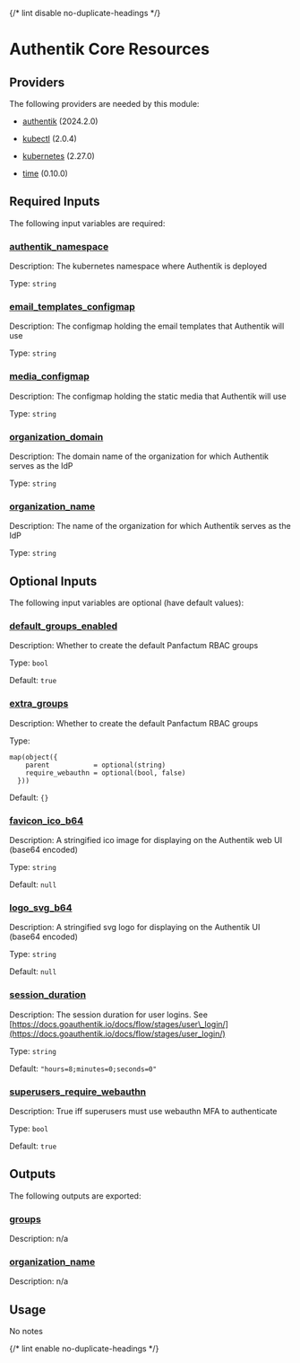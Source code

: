
{/* lint disable no-duplicate-headings */}

# Authentik Core Resources

<ModuleHeader name="authentik_core_resources" sourceHref="https://github.com/Panfactum/stack/tree/__PANFACTUM_VERSION_MAIN__/packages/infrastructure/authentik_core_resources" status="stable" type="direct" />

## Providers

The following providers are needed by this module:

* [authentik](https://registry.terraform.io/providers/hashicorp/authentik/2024.2.0/docs) (2024.2.0)

* [kubectl](#requirement_kubectl) (2.0.4)

* [kubernetes](https://registry.terraform.io/providers/hashicorp/kubernetes/2.27.0/docs) (2.27.0)

* [time](https://registry.terraform.io/providers/hashicorp/time/0.10.0/docs) (0.10.0)

## Required Inputs

The following input variables are required:

### <a name="input_authentik_namespace" /> [authentik\_namespace](#input_authentik_namespace)

Description: The kubernetes namespace where Authentik is deployed

Type: `string`

### <a name="input_email_templates_configmap" /> [email\_templates\_configmap](#input_email_templates_configmap)

Description: The configmap holding the email templates that Authentik will use

Type: `string`

### <a name="input_media_configmap" /> [media\_configmap](#input_media_configmap)

Description: The configmap holding the static media that Authentik will use

Type: `string`

### <a name="input_organization_domain" /> [organization\_domain](#input_organization_domain)

Description: The domain name of the organization for which Authentik serves as the IdP

Type: `string`

### <a name="input_organization_name" /> [organization\_name](#input_organization_name)

Description: The name of the organization for which Authentik serves as the IdP

Type: `string`

## Optional Inputs

The following input variables are optional (have default values):

### <a name="input_default_groups_enabled" /> [default\_groups\_enabled](#input_default_groups_enabled)

Description: Whether to create the default Panfactum RBAC groups

Type: `bool`

Default: `true`

### <a name="input_extra_groups" /> [extra\_groups](#input_extra_groups)

Description: Whether to create the default Panfactum RBAC groups

Type:

```hcl
map(object({
    parent           = optional(string)
    require_webauthn = optional(bool, false)
  }))
```

Default: `{}`

### <a name="input_favicon_ico_b64" /> [favicon\_ico\_b64](#input_favicon_ico_b64)

Description: A stringified ico image for displaying on the Authentik web UI (base64 encoded)

Type: `string`

Default: `null`

### <a name="input_logo_svg_b64" /> [logo\_svg\_b64](#input_logo_svg_b64)

Description: A stringified svg logo for displaying on the Authentik UI (base64 encoded)

Type: `string`

Default: `null`

### <a name="input_session_duration" /> [session\_duration](#input_session_duration)

Description: The session duration for user logins. See [https://docs.goauthentik.io/docs/flow/stages/user\_login/](https://docs.goauthentik.io/docs/flow/stages/user_login/)

Type: `string`

Default: `"hours=8;minutes=0;seconds=0"`

### <a name="input_superusers_require_webauthn" /> [superusers\_require\_webauthn](#input_superusers_require_webauthn)

Description: True iff superusers must use webauthn MFA to authenticate

Type: `bool`

Default: `true`

## Outputs

The following outputs are exported:

### <a name="output_groups" /> [groups](#output_groups)

Description: n/a

### <a name="output_organization_name" /> [organization\_name](#output_organization_name)

Description: n/a

## Usage

No notes

{/* lint enable no-duplicate-headings */}
